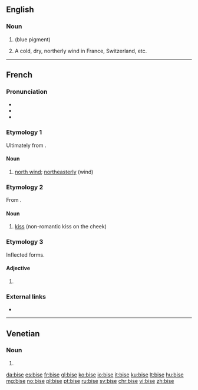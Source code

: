 ==English==

===Noun===
{{en-noun|?}}

# {{alternative form of|bice|nodot=yes|lang=en}} (blue pigment)
# A cold, dry, northerly wind in France, Switzerland, etc.

{{Webster 1913}}

----

==French==

===Pronunciation===
* {{IPA|/biz/|lang=fr}}
* {{audio|Fr-bise.ogg|Audio (France)|lang=fr}}
* {{homophones|lang=fr|bisent|bises}}

===Etymology 1===
Ultimately from {{etyl|gem|fr}}.

====Noun====
{{fr-noun|f}}

# [[north wind]]; [[northeasterly]] (wind)

===Etymology 2===
From {{term|biser}}.

====Noun====
{{fr-noun|f}}

# [[kiss]] (non-romantic kiss on the cheek)

===Etymology 3===
Inflected forms.

====Adjective====
{{fr-adj-form}}

# {{feminine of|bis|lang=fr}}

===External links===
* {{R:TLFi}}

----

==Venetian==

===Noun===
{{head|vec|plural}} {{g|f}}

# {{plural of|bisa|lang=vec}}

[[da:bise]]
[[es:bise]]
[[fr:bise]]
[[gl:bise]]
[[ko:bise]]
[[io:bise]]
[[it:bise]]
[[ku:bise]]
[[lt:bise]]
[[hu:bise]]
[[mg:bise]]
[[no:bise]]
[[pl:bise]]
[[pt:bise]]
[[ru:bise]]
[[sv:bise]]
[[chr:bise]]
[[vi:bise]]
[[zh:bise]]